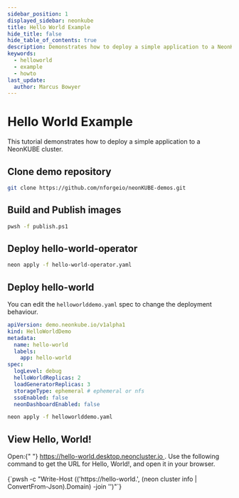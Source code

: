 ```yaml
---
sidebar_position: 1
displayed_sidebar: neonkube
title: Hello World Example
hide_title: false
hide_table_of_contents: true
description: Demonstrates how to deploy a simple application to a NeonKUBE cluster.
keywords:
  - helloworld
  - example
  - howto
last_update:
  author: Marcus Bowyer
---
```



# Hello World Example

This tutorial demonstrates how to deploy a simple application to a NeonKUBE cluster.

## Clone demo repository

```bash
git clone https://github.com/nforgeio/neonKUBE-demos.git
```

## Build and Publish images

```bash
pwsh -f publish.ps1
```

## Deploy hello-world-operator

```bash
neon apply -f hello-world-operator.yaml
```

## Deploy hello-world

You can edit the `helloworlddemo.yaml` spec to change the deployment behaviour.

```yaml
apiVersion: demo.neonkube.io/v1alpha1
kind: HelloWorldDemo
metadata:
  name: hello-world
  labels:
    app: hello-world
spec:
  logLevel: debug
  helloWorldReplicas: 2
  loadGeneratorReplicas: 3
  storageType: ephemeral # ephemeral or nfs
  ssoEnabled: false
  neonDashboardEnabled: false
```

```bash
neon apply -f helloworlddemo.yaml
```

## View Hello, World!

<Tabs groupId="deployment">
  <TabItem value="desktop" label="neonDESKTOP">
    Open:{" "}
    <a href="https://hello-world.desktop.neoncluster.io">
      https://hello-world.desktop.neoncluster.io
    </a>
    .
  </TabItem>
  <TabItem value="kube" label="neonKUBE">
    Use the following command to get the URL for Hello, World!, and open it in
    your browser.
    <br />
    <br />
    <CodeBlock language="bash">
      {`pwsh -c "Write-Host (('https://hello-world.', (neon cluster info | ConvertFrom-Json).Domain) -join '')"`}
    </CodeBlock>
  </TabItem>
</Tabs>
